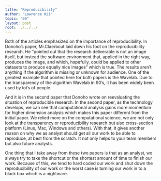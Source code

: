 ```yaml
---
title: "Reproducibility"
author: "Lawrence Hii"
topic: "09"
layout: post
root: ../../../
---
```


Both of the articles emphasized on the importance of reproducibility. In Donoho's paper, Mr.Claerbout laid down his foot on the reproducibility research. He "pointed out that the research deliverable is not an image itself, but instead the software environment that, applied in the right way, produces the image, and which, hopefully, could be applied to other datasets to produce equally nice images" which is true. The results aren't anything if the algorithm is missing or unknown for audience. One of the greatest example that pointed here for both papers is the Wavelab. Due to the transparency of the algorithm Wavelab in 90's, it has been widely been used by lot's of people. 

And it is in the second paper that Donoho wrote on reevaluating the situation of reproducible research. In the second paper, as the technology develops, we can see that computational analysis gains more momentum for higher dimension analysis which makes this paper different from the initial paper. We relied more on the computational science, we are not only look at the transparency or reproducibility research but also cross-section platform (Linus, Mac, Windows and others). With that, it gives another reason on why we as analyst should get all our work to be able to reproduce, at best from the scratch. It not only helps to your team members but also future analysts. 

One thing that I take away from these two papers is that as an analyst, we always try to take the shortcut or the shortest amount of time to finish our work. Because of this, we tend to hard coded our work and shut down the reproducibility of our work or the worst case is turning our work in to a black box which is a nightmare.

